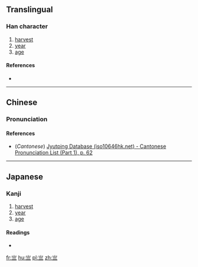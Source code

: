 {{also|歲}}<!-- may be replaced by zh-forms -->
==Translingual==

===Han character===
{{Han char|rn=7|rad=二|as=03|sn=5|four=22101|canj=UMM|ids=⿱山二}}

# [[harvest]]
# [[year]]
# [[age]]

====References====
* {{Han ref|kx=0087.030|dkj=00261|dj=0183.070|hdz=10760.050|uh=4E97|ud=20119}}

----

==Chinese==
{{zh-hanzi-box|[[亗]]}}

===Pronunciation===
{{zh-pron
|m=suì
|c=seoi3
|mc=
|oc=
|ma=
|cat=n
}}

====References====
*(''Cantonese'') [http://www.iso10646hk.net/jp/document/download.jsp Jyutping Database (iso10646hk.net) - Cantonese Pronunciation List (Part 1), p. 62]

----

==Japanese==
{{attention|ja|More research is needed on this character's use in Japanese}}

===Kanji===
{{ja-kanji|grade=uc|rs=二03}}

# [[harvest]]
# [[year]]
# [[age]]  

====Readings====
* {{ja-readings|on=[[さい]] (sai), [[せい]] (sei)|kun=[[とし]] (toshi), [[よわい]] (yowai)}}

[[fr:亗]]
[[hu:亗]]
[[pl:亗]]
[[zh:亗]]